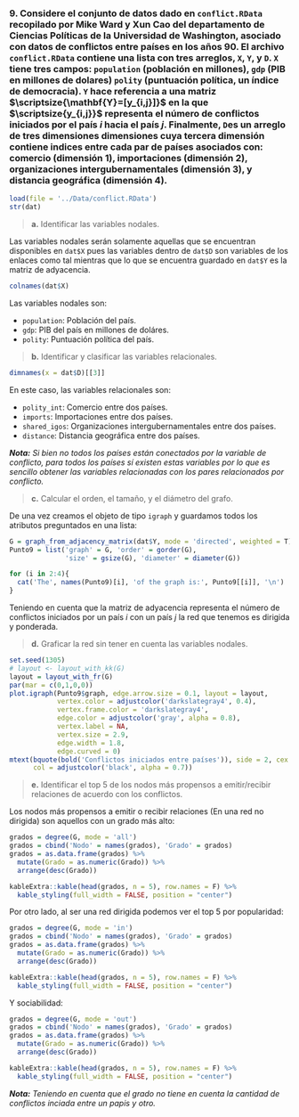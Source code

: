 ### **9. Considere el conjunto de datos dado en `conflict.RData` recopilado por Mike Ward y Xun Cao del departamento de Ciencias Políticas de la Universidad de Washington, asociado con datos de conflictos entre países en los años 90. El archivo `conflict.RData` contiene una lista con tres arreglos, `X`, `Y`, y `D`. `X` tiene tres campos: `population` (población en millones), `gdp` (PIB en millones de dolares) `polity` (puntuación política, un índice de democracia). `Y` hace referencia a una matriz $\scriptsize{\mathbf{Y}=[y_{i,j}]}$ en la que $\scriptsize{y_{i,j}}$ representa el número de conflictos iniciados por el país $i$ hacia el país $j$. Finalmente, `D`es un arreglo de tres dimensiones dimensiones cuya tercera dimensión contiene indices entre cada par de países asociados con: comercio (dimensión 1), importaciones (dimensión 2), organizaciones intergubernamentales (dimensión 3), y distancia geográfica (dimensión 4).**

```r
load(file = '../Data/conflict.RData')
str(dat)
```


> **a.** Identificar las variables nodales.

Las variables nodales serán solamente aquellas que se encuentran disponibles en `dat$X` pues las variables dentro de `dat$D` son variables de los enlaces como tal mientras que lo que se encuentra guardado en `dat$Y` es la matriz de adyacencia. 

```r
colnames(dat$X)
```

Las variables nodales son:

- `population`: Población del país.
- `gdp`: PIB del país en millones de doláres.
- `polity`: Puntuación política del país.

> **b.** Identificar y clasificar las variables relacionales.

```r
dimnames(x = dat$D)[[3]]
```

En este caso, las variables relacionales son: 

- `polity_int`: Comercio entre dos países.
- `imports`: Importaciones entre dos países.
- `shared_igos`: Organizaciones intergubernamentales entre dos países.
- `distance`: Distancia geográfica entre dos países.

***Nota:** Si bien no todos los países están conectados por la variable de conflicto, para todos los países sí existen estas variables por lo que es sencillo obtener las variables relacionadas con los pares relacionados por conflicto.*

> **c.** Calcular el orden, el tamaño, y el diámetro del grafo.

De una vez creamos el objeto de tipo `igraph` y guardamos todos los atributos preguntados en una lista: 

```r
G = graph_from_adjacency_matrix(dat$Y, mode = 'directed', weighted = T)
Punto9 = list('graph' = G, 'order' = gorder(G),
              'size' = gsize(G), 'diameter' = diameter(G))

for (i in 2:4){
  cat('The', names(Punto9)[i], 'of the graph is:', Punto9[[i]], '\n')
}

```
Teniendo en cuenta que la matriz de adyacencia representa el número de conflictos iniciados por un país $i$ con un país $j$ la red que tenemos es dirigida y ponderada.

> **d.** Graficar la red sin tener en cuenta las variables nodales.

```r
set.seed(1305)
# layout <- layout_with_kk(G)
layout = layout_with_fr(G)
par(mar = c(0,1,0,0))
plot.igraph(Punto9$graph, edge.arrow.size = 0.1, layout = layout,
            vertex.color = adjustcolor('darkslategray4', 0.4), 
            vertex.frame.color = 'darkslategray4', 
            edge.color = adjustcolor('gray', alpha = 0.8),
            vertex.label = NA, 
            vertex.size = 2.9,
            edge.width = 1.8,
            edge.curved = 0)
mtext(bquote(bold('Conflictos iniciados entre países')), side = 2, cex = 1.6, las = 3, line = -0.95,
      col = adjustcolor('black', alpha = 0.7))
```

> **e.** Identificar el top 5 de los nodos más propensos a emitir/recibir relaciones de acuerdo con los conflictos. 

Los nodos más propensos a emitir o recibir relaciones (En una red no dirigida) son aquellos con un grado más alto:

```r
grados = degree(G, mode = 'all')
grados = cbind('Nodo' = names(grados), 'Grado' = grados)
grados = as.data.frame(grados) %>% 
  mutate(Grado = as.numeric(Grado)) %>%
  arrange(desc(Grado))
```

```r
kableExtra::kable(head(grados, n = 5), row.names = F) %>%
  kable_styling(full_width = FALSE, position = "center")
```

Por otro lado, al ser una red dirigida podemos ver el top 5 por popularidad:

```r
grados = degree(G, mode = 'in')
grados = cbind('Nodo' = names(grados), 'Grado' = grados)
grados = as.data.frame(grados) %>% 
  mutate(Grado = as.numeric(Grado)) %>%
  arrange(desc(Grado))
```

```r
kableExtra::kable(head(grados, n = 5), row.names = F) %>%
  kable_styling(full_width = FALSE, position = "center")
```

Y sociabilidad:

```r
grados = degree(G, mode = 'out')
grados = cbind('Nodo' = names(grados), 'Grado' = grados)
grados = as.data.frame(grados) %>% 
  mutate(Grado = as.numeric(Grado)) %>%
  arrange(desc(Grado))
```

```r
kableExtra::kable(head(grados, n = 5), row.names = F) %>%
  kable_styling(full_width = FALSE, position = "center")
```

***Nota:** Teniendo en cuenta que el grado no tiene en cuenta la cantidad de conflictos inciada entre un papis y otro.*